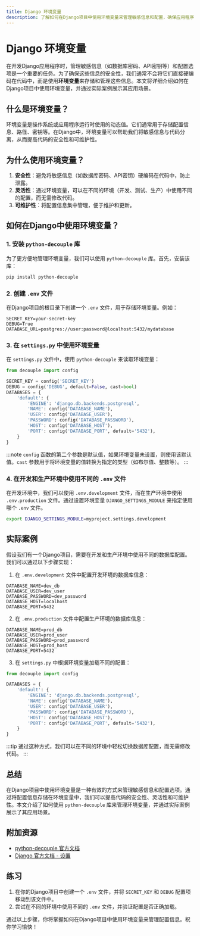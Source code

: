 ```yaml
---
title: Django 环境变量
description: 了解如何在Django项目中使用环境变量来管理敏感信息和配置，确保应用程序的安全性和灵活性。
---
```


# Django 环境变量

在开发Django应用程序时，管理敏感信息（如数据库密码、API密钥等）和配置选项是一个重要的任务。为了确保这些信息的安全性，我们通常不会将它们直接硬编码在代码中，而是使用**环境变量**来存储和管理这些信息。本文将详细介绍如何在Django项目中使用环境变量，并通过实际案例展示其应用场景。

## 什么是环境变量？

环境变量是操作系统或应用程序运行时使用的动态值。它们通常用于存储配置信息、路径、密钥等。在Django中，环境变量可以帮助我们将敏感信息与代码分离，从而提高代码的安全性和可维护性。

## 为什么使用环境变量？

1. **安全性**：避免将敏感信息（如数据库密码、API密钥）硬编码在代码中，防止泄露。
2. **灵活性**：通过环境变量，可以在不同的环境（开发、测试、生产）中使用不同的配置，而无需修改代码。
3. **可维护性**：将配置信息集中管理，便于维护和更新。

## 如何在Django中使用环境变量？

### 1. 安装 `python-decouple` 库

为了更方便地管理环境变量，我们可以使用 `python-decouple` 库。首先，安装该库：

```bash
pip install python-decouple
```

### 2. 创建 `.env` 文件

在Django项目的根目录下创建一个 `.env` 文件，用于存储环境变量。例如：

```plaintext
SECRET_KEY=your-secret-key
DEBUG=True
DATABASE_URL=postgres://user:password@localhost:5432/mydatabase
```

### 3. 在 `settings.py` 中使用环境变量

在 `settings.py` 文件中，使用 `python-decouple` 来读取环境变量：

```python
from decouple import config

SECRET_KEY = config('SECRET_KEY')
DEBUG = config('DEBUG', default=False, cast=bool)
DATABASES = {
    'default': {
        'ENGINE': 'django.db.backends.postgresql',
        'NAME': config('DATABASE_NAME'),
        'USER': config('DATABASE_USER'),
        'PASSWORD': config('DATABASE_PASSWORD'),
        'HOST': config('DATABASE_HOST'),
        'PORT': config('DATABASE_PORT', default='5432'),
    }
}
```

:::note
`config` 函数的第二个参数是默认值，如果环境变量未设置，则使用该默认值。`cast` 参数用于将环境变量的值转换为指定的类型（如布尔值、整数等）。
:::

### 4. 在开发和生产环境中使用不同的 `.env` 文件

在开发环境中，我们可以使用 `.env.development` 文件，而在生产环境中使用 `.env.production` 文件。通过设置环境变量 `DJANGO_SETTINGS_MODULE` 来指定使用哪个 `.env` 文件。

```bash
export DJANGO_SETTINGS_MODULE=myproject.settings.development
```

## 实际案例

假设我们有一个Django项目，需要在开发和生产环境中使用不同的数据库配置。我们可以通过以下步骤实现：

1. 在 `.env.development` 文件中配置开发环境的数据库信息：

```plaintext
DATABASE_NAME=dev_db
DATABASE_USER=dev_user
DATABASE_PASSWORD=dev_password
DATABASE_HOST=localhost
DATABASE_PORT=5432
```

2. 在 `.env.production` 文件中配置生产环境的数据库信息：

```plaintext
DATABASE_NAME=prod_db
DATABASE_USER=prod_user
DATABASE_PASSWORD=prod_password
DATABASE_HOST=prod_host
DATABASE_PORT=5432
```

3. 在 `settings.py` 中根据环境变量加载不同的配置：

```python
from decouple import config

DATABASES = {
    'default': {
        'ENGINE': 'django.db.backends.postgresql',
        'NAME': config('DATABASE_NAME'),
        'USER': config('DATABASE_USER'),
        'PASSWORD': config('DATABASE_PASSWORD'),
        'HOST': config('DATABASE_HOST'),
        'PORT': config('DATABASE_PORT', default='5432'),
    }
}
```

:::tip
通过这种方式，我们可以在不同的环境中轻松切换数据库配置，而无需修改代码。
:::

## 总结

在Django项目中使用环境变量是一种有效的方式来管理敏感信息和配置选项。通过将配置信息存储在环境变量中，我们可以提高代码的安全性、灵活性和可维护性。本文介绍了如何使用 `python-decouple` 库来管理环境变量，并通过实际案例展示了其应用场景。

## 附加资源

- [python-decouple 官方文档](https://github.com/henriquebastos/python-decouple)
- [Django 官方文档 - 设置](https://docs.djangoproject.com/en/stable/topics/settings/)

## 练习

1. 在你的Django项目中创建一个 `.env` 文件，并将 `SECRET_KEY` 和 `DEBUG` 配置项移动到该文件中。
2. 尝试在不同的环境中使用不同的 `.env` 文件，并验证配置是否正确加载。

通过以上步骤，你将掌握如何在Django项目中使用环境变量来管理配置信息。祝你学习愉快！